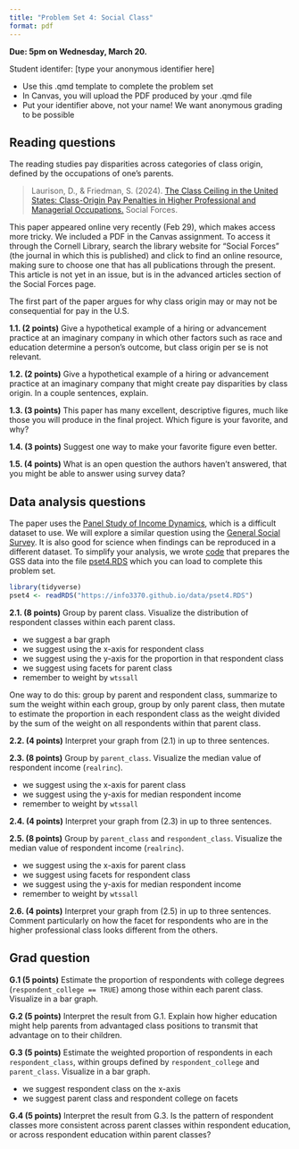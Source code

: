 ```yaml
---
title: "Problem Set 4: Social Class"
format: pdf
---
```


**Due: 5pm on Wednesday, March 20.**

Student identifer: [type your anonymous identifier here]

- Use this .qmd template to complete the problem set
- In Canvas, you will upload the PDF produced by your .qmd file
- Put your identifier above, not your name! We want anonymous grading to be possible

## Reading questions

The reading studies pay disparities across categories of class origin, defined by the occupations of one's parents.

> Laurison, D., & Friedman, S. (2024). [The Class Ceiling in the United States: Class-Origin Pay Penalties in Higher Professional and Managerial Occupations.](https://academic.oup.com/sf/advance-article-abstract/doi/10.1093/sf/soae025/7616417) Social Forces.

::: {.callout-note}
This paper appeared online very recently (Feb 29), which makes access more tricky. We included a PDF in the Canvas assignment. To access it through the Cornell Library, search the library website for "Social Forces" (the journal in which this is published) and click to find an online resource, making sure to choose one that has all publications through the present. This article is not yet in an issue, but is in the advanced articles section of the Social Forces page.
:::

The first part of the paper argues for why class origin may or may not be consequential for pay in the U.S.

**1.1. (2 points)** Give a hypothetical example of a hiring or advancement practice at an imaginary company in which other factors such as race and education determine a person's outcome, but class origin per se is not relevant.

**1.2. (2 points)** Give a hypothetical example of a hiring or advancement practice at an imaginary company that might create pay disparities by class origin. In a couple sentences, explain.

**1.3. (3 points)** This paper has many excellent, descriptive figures, much like those you will produce in the final project. Which figure is your favorite, and why?

**1.4. (3 points)** Suggest one way to make your favorite figure even better.

**1.5. (4 points)** What is an open question the authors haven't answered, that you might be able to answer using survey data?

## Data analysis questions

The paper uses the [Panel Study of Income Dynamics](https://psidonline.isr.umich.edu/), which is a difficult dataset to use. We will explore a similar question using the [General Social Survey](https://gssdataexplorer.norc.org/). It is also good for science when findings can be reproduced in a different dataset. To simplify your analysis, we wrote [code](../code/pset4.R) that prepares the GSS data into the file [pset4.RDS](../data/pset4.RDS) which you can load to complete this problem set.

```r
library(tidyverse)
pset4 <- readRDS("https://info3370.github.io/data/pset4.RDS")
```

**2.1. (8 points)** Group by parent class. Visualize the distribution of respondent classes within each parent class.

- we suggest a bar graph
- we suggest using the x-axis for respondent class
- we suggest using the y-axis for the proportion in that respondent class
- we suggest using facets for parent class
- remember to weight by `wtssall`

::: {.callout-tip}
One way to do this: group by parent and respondent class, summarize to sum the weight within each group, group by only parent class, then mutate to estimate the proportion in each respondent class as the weight divided by the sum of the weight on all respondents within that parent class.
:::

**2.2. (4 points)** Interpret your graph from (2.1) in up to three sentences.

**2.3. (8 points)** Group by `parent_class`. Visualize the median value of respondent income (`realrinc`).

- we suggest using the x-axis for parent class
- we suggest using the y-axis for median respondent income
- remember to weight by `wtssall`

**2.4. (4 points)** Interpret your graph from (2.3) in up to three sentences.

**2.5. (8 points)** Group by `parent_class` and `respondent_class`. Visualize the median value of respondent income (`realrinc`).

- we suggest using the x-axis for parent class
- we suggest using facets for respondent class
- we suggest using the y-axis for median respondent income
- remember to weight by `wtssall`

**2.6. (4 points)** Interpret your graph from (2.5) in up to three sentences. Comment particularly on how the facet for respondents who are in the higher professional class looks different from the others.

## Grad question

**G.1 (5 points)** Estimate the proportion of respondents with college degrees (`respondent_college == TRUE`) among those within each parent class. Visualize in a bar graph.

**G.2 (5 points)** Interpret the result from G.1. Explain how higher education might help parents from advantaged class positions to transmit that advantage on to their children.

**G.3 (5 points)** Estimate the weighted proportion of respondents in each `respondent_class`, within groups defined by `respondent_college` and `parent_class`. Visualize in a bar graph.

- we suggest respondent class on the x-axis
- we suggest parent class and respondent college on facets

**G.4 (5 points)** Interpret the result from G.3. Is the pattern of respondent classes more consistent across parent classes within respondent education, or across respondent education within parent classes?

